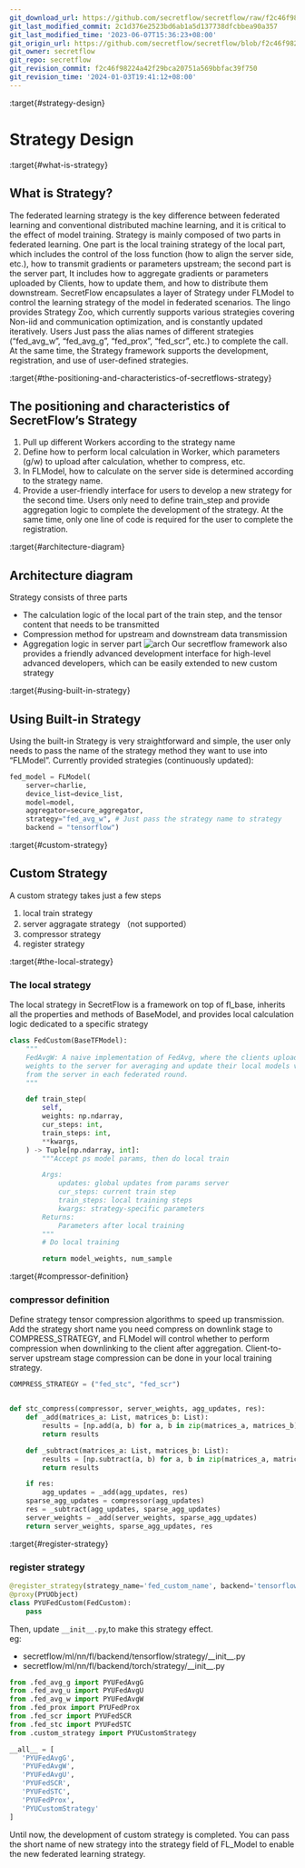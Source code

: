 ```yaml
---
git_download_url: https://github.com/secretflow/secretflow/raw/f2c46f98224a42f29bca20751a569bbfac39f750/docs/developer/design/strategy.md
git_last_modified_commit: 2c1d376e2523bd6ab1a5d137738dfcbbea90a357
git_last_modified_time: '2023-06-07T15:36:23+08:00'
git_origin_url: https://github.com/secretflow/secretflow/blob/f2c46f98224a42f29bca20751a569bbfac39f750/docs/developer/design/strategy.md
git_owner: secretflow
git_repo: secretflow
git_revision_commit: f2c46f98224a42f29bca20751a569bbfac39f750
git_revision_time: '2024-01-03T19:41:12+08:00'
---
```


:target{#strategy-design}

# Strategy Design

:target{#what-is-strategy}

## What is Strategy?

The federated learning strategy is the key difference between federated learning and conventional distributed machine learning, and it is critical to the effect of model training. Strategy is mainly composed of two parts in federated learning. One part is the local training strategy of the local part, which includes the control of the loss function (how to align the server side, etc.), how to transmit gradients or parameters upstream; the second part is the server part, It includes how to aggregate gradients or parameters uploaded by Clients, how to update them, and how to distribute them downstream.
SecretFlow encapsulates a layer of Strategy under FLModel to control the learning strategy of the model in federated scenarios. The lingo provides Strategy Zoo, which currently supports various strategies covering Non-iid and communication optimization, and is constantly updated iteratively. Users Just pass the alias names of different strategies (“fed\_avg\_w”, “fed\_avg\_g”, “fed\_prox”, “fed\_scr”, etc.) to complete the call. At the same time, the Strategy framework supports the development, registration, and use of user-defined strategies.

:target{#the-positioning-and-characteristics-of-secretflows-strategy}

## The positioning and characteristics of SecretFlow’s Strategy

1. Pull up different Workers according to the strategy name
2. Define how to perform local calculation in Worker, which parameters (g/w) to upload after calculation, whether to compress, etc.
3. In FLModel, how to calculate on the server side is determined according to the strategy name.
4. Provide a user-friendly interface for users to develop a new strategy for the second time. Users only need to define train\_step and provide aggregation logic to complete the development of the strategy. At the same time, only one line of code is required for the user to complete the registration.

:target{#architecture-diagram}

## Architecture diagram

Strategy consists of three parts

- The calculation logic of the local part of the train step, and the tensor content that needs to be transmitted
- Compression method for upstream and downstream data transmission
- Aggregation logic in server part
  ![arch](../../_assets/strategy_arc.jpg)
  Our secretflow framework also provides a friendly advanced development interface for high-level advanced developers, which can be easily extended to new custom strategy

:target{#using-built-in-strategy}

## Using Built-in Strategy

Using the built-in Strategy is very straightforward and simple, the user only needs to pass the name of the strategy method they want to use into “FLModel”.
Currently provided strategies (continuously updated):

```python
fed_model = FLModel(
    server=charlie,
    device_list=device_list,
    model=model,
    aggregator=secure_aggregator,
    strategy="fed_avg_w", # Just pass the strategy name to strategy
    backend = "tensorflow")
```

:target{#custom-strategy}

## Custom Strategy

A custom strategy takes just a few steps

1. local train strategy
2. server aggragate strategy （not supported）
3. compressor strategy
4. register strategy

:target{#the-local-strategy}

### The local strategy

The local strategy in SecretFlow is a framework on top of fl\_base, inherits all the properties and methods of BaseModel, and provides local calculation logic dedicated to a specific strategy

```python
class FedCustom(BaseTFModel):
    """
    FedAvgW: A naive implementation of FedAvg, where the clients upload their trained model
    weights to the server for averaging and update their local models via the aggregated weights
    from the server in each federated round.
    """

    def train_step(
        self,
        weights: np.ndarray,
        cur_steps: int,
        train_steps: int,
        **kwargs,
    ) -> Tuple[np.ndarray, int]:
        """Accept ps model params, then do local train

        Args:
            updates: global updates from params server
            cur_steps: current train step
            train_steps: local training steps
            kwargs: strategy-specific parameters
        Returns:
            Parameters after local training
        """
    	# Do local training

        return model_weights, num_sample
```

:target{#compressor-definition}

### compressor definition

Define strategy tensor compression algorithms to speed up transmission.
Add the strategy short name you need compress on downlink stage to COMPRESS\_STRATEGY, and FLModel will control whether to perform compression when downlinking to the client after aggregation.
Client-to-server upstream stage compression can be done in your local training strategy.

```python
COMPRESS_STRATEGY = ("fed_stc", "fed_scr")


def stc_compress(compressor, server_weights, agg_updates, res):
    def _add(matrices_a: List, matrices_b: List):
        results = [np.add(a, b) for a, b in zip(matrices_a, matrices_b)]
        return results

    def _subtract(matrices_a: List, matrices_b: List):
        results = [np.subtract(a, b) for a, b in zip(matrices_a, matrices_b)]
        return results

    if res:
        agg_updates = _add(agg_updates, res)
    sparse_agg_updates = compressor(agg_updates)
    res = _subtract(agg_updates, sparse_agg_updates)
    server_weights = _add(server_weights, sparse_agg_updates)
    return server_weights, sparse_agg_updates, res
```

:target{#register-strategy}

### register strategy

```python
@register_strategy(strategy_name='fed_custom_name', backend='tensorflow')
@proxy(PYUObject)
class PYUFedCustom(FedCustom):
    pass
```

Then, update `__init__.py`,to make this strategy effect.<br />eg:

- secretflow/ml/nn/fl/backend/tensorflow/strategy/\_\_init\_\_.py
- secretflow/ml/nn/fl/backend/torch/strategy/\_\_init\_\_.py

```python
from .fed_avg_g import PYUFedAvgG
from .fed_avg_u import PYUFedAvgU
from .fed_avg_w import PYUFedAvgW
from .fed_prox import PYUFedProx
from .fed_scr import PYUFedSCR
from .fed_stc import PYUFedSTC
from .custom_strategy import PYUCustomStrategy

__all__ = [
   'PYUFedAvgG',
   'PYUFedAvgW',
   'PYUFedAvgU',
   'PYUFedSCR',
   'PYUFedSTC',
   'PYUFedProx',
   'PYUCustomStrategy'
]
```

Until now, the development of custom strategy is completed. You can pass the short name of new strategy into the strategy field of FL\_Model to enable the new federated learning strategy.
